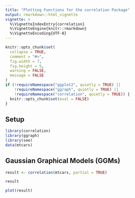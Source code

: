 ```yaml
---
title: "Plotting Functions for the correlation Package"
output: rmarkdown::html_vignette
vignette: >
  %\VignetteIndexEntry{correlation}
  %\VignetteEngine{knitr::rmarkdown}
  %\VignetteEncoding{UTF-8}
---
```


```r
knitr::opts_chunk$set(
  collapse = TRUE,
  comment = "#>",
  fig.width = 7, 
  fig.height = 5,
  warning = FALSE,
  message = FALSE
)
if (!requireNamespace("ggplot2", quietly = TRUE) ||
    !requireNamespace("ggraph", quietly = TRUE) ||
    !requireNamespace("correlation", quietly = TRUE)) {
  knitr::opts_chunk$set(eval = FALSE)
}
```

## Setup

```r
library(correlation)
library(ggraph)
library(see)
data(mtcars)
```

## Gaussian Graphical Models (GGMs)

```r
result <- correlation(mtcars, partial = TRUE)

result

plot(result)
```
